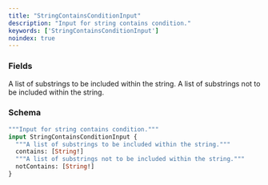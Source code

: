 ```yaml
---
title: "StringContainsConditionInput"
description: "Input for string contains condition."
keywords: ['StringContainsConditionInput']
noindex: true
---
```


### Fields

<ResponseField name="contains" type="[String!]">
  A list of substrings to be included within the string.
</ResponseField>

<ResponseField name="notContains" type="[String!]">
  A list of substrings not to be included within the string.
</ResponseField>

### Schema


```graphql 
"""Input for string contains condition."""
input StringContainsConditionInput {
  """A list of substrings to be included within the string."""
  contains: [String!]
  """A list of substrings not to be included within the string."""
  notContains: [String!]
}
```
